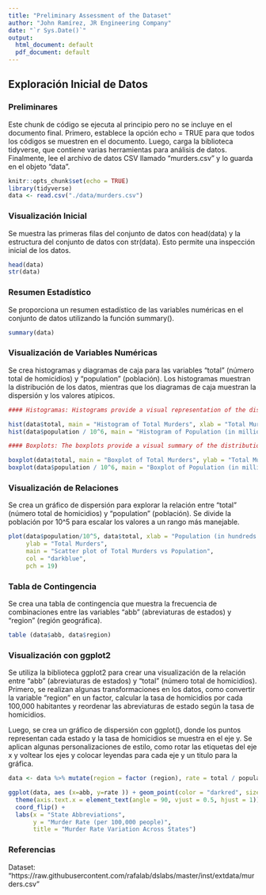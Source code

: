 ```yaml
---
title: "Preliminary Assessment of the Dataset"
author: "John Ramírez, JR Engineering Company"
date: "`r Sys.Date()`"
output:
  html_document: default
  pdf_document: default
---
```


## Exploración Inicial de Datos

### Preliminares
Este chunk de código se ejecuta al principio pero no se incluye en el documento final. Primero, establece la opción echo = TRUE para que todos los códigos se muestren en el documento. Luego, carga la biblioteca tidyverse, que contiene varias herramientas para análisis de datos. Finalmente, lee el archivo de datos CSV llamado "murders.csv" y lo guarda en el objeto "data".

```r
knitr::opts_chunk$set(echo = TRUE)
library(tidyverse)
data <- read.csv("./data/murders.csv")
```


### Visualización Inicial

Se muestra las primeras filas del conjunto de datos con head(data) y la estructura del conjunto de datos con str(data). Esto permite una inspección inicial de los datos.

```r
head(data)
str(data)
```
### Resumen Estadístico

Se proporciona un resumen estadístico de las variables numéricas en el conjunto de datos utilizando la función summary().

```r
summary(data)
```

### Visualización de Variables Numéricas

Se crea histogramas y diagramas de caja para las variables "total" (número total de homicidios) y "population" (población). Los histogramas muestran la distribución de los datos, mientras que los diagramas de caja muestran la dispersión y los valores atípicos.

```r

#### Histogramas: Histograms provide a visual representation of the distribution of a numerical variable. They display the frequency of data points falling within certain intervals.

hist(data$total, main = "Histogram of Total Murders", xlab = "Total Murders", ylab = "Frequency", col = "skyblue")
hist(data$population / 10^6, main = "Histogram of Population (in millions)", xlab = "Population (in millions)", ylab = "Frequency", col = "lightgreen")

#### Boxplots: The boxplots provide a visual summary of the distribution of the data. They display the median, quartiles, and potential outliers.

boxplot(data$total, main = "Boxplot of Total Murders", ylab = "Total Murders", col = "salmon")
boxplot(data$population / 10^6, main = "Boxplot of Population (in millions)", ylab = "Population (in millions)", col = "lightblue")

```

### Visualización de Relaciones

Se crea un gráfico de dispersión para explorar la relación entre "total" (número total de homicidios) y "population" (población). Se divide la población por 10^5 para escalar los valores a un rango más manejable.

```r
plot(data$population/10^5, data$total, xlab = "Population (in hundreds of thousands)", 
     ylab = "Total Murders",
     main = "Scatter plot of Total Murders vs Population",
     col = "darkblue",
     pch = 19)
```

### Tabla de Contingencia

Se crea una tabla de contingencia que muestra la frecuencia de combinaciones entre las variables "abb" (abreviaturas de estados) y "region" (región geográfica).

```r
table (data$abb, data$region)
```

### Visualización con ggplot2

Se utiliza la biblioteca ggplot2 para crear una visualización de la relación entre "abb" (abreviaturas de estados) y "total" (número total de homicidios). Primero, se realizan algunas transformaciones en los datos, como convertir la variable "region" en un factor, calcular la tasa de homicidios por cada 100,000 habitantes y reordenar las abreviaturas de estado según la tasa de homicidios. 

Luego, se crea un gráfico de dispersión con ggplot(), donde los puntos representan cada estado y la tasa de homicidios se muestra en el eje y. Se aplican algunas personalizaciones de estilo, como rotar las etiquetas del eje x y voltear los ejes y colocar leyendas para cada eje y un titulo para la gráfica.

```r

data <- data %>% mutate(region = factor (region), rate = total / population * 10^5) %>% mutate(abb = reorder(abb, rate))

ggplot(data, aes (x=abb, y=rate )) + geom_point(color = "darkred", size = 3, alpha = 0.7) +   
  theme(axis.text.x = element_text(angle = 90, vjust = 0.5, hjust = 1)) + 
  coord_flip() +
  labs(x = "State Abbreviations", 
       y = "Murder Rate (per 100,000 people)",
       title = "Murder Rate Variation Across States")
```

### Referencias
Dataset: "https://raw.githubusercontent.com/rafalab/dslabs/master/inst/extdata/murders.csv"


